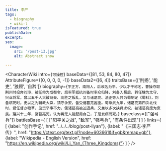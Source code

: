 ```yaml
---
title: 李严
tags:
  - biography
  - wiki-l
isFeatured: true
publishDate:
excerpt:
seo:
  image:
    src: '/post-13.jpg'
    alt: Abstract snow

---
```



<CharacterWiki
  intro={`可操控`}
  baseData={[81, 53, 84, 80, 47]}
  AttributeFigure={[0, 0, 0, 0, -1]}
  baseData2={[6, 4]}
  traitsBase={['荆扬', '能吏', '狼顾', '自矜']}
  biography={`字正方，南阳人，后改名为平。少以才干称名，曹操夺取荆州时投奔刘璋，被任命为成都令，后率军抵抗刘备时率众归降，刘备入蜀后，转任犍为太守、兴业将军，曾以五千人大破马秦、高胜之叛乱，又与诸葛亮、法正等人共为蜀制定《蜀科》，刘备临死时，更以之为辅政大臣，镇守永安，备受诸葛亮器重。蜀章武九年，诸葛亮第四次北伐时，受任督办粮草，见责举事不力，使诸葛亮被迫退兵，又兼以多次挟兵求权，被诸葛亮废为庶民。建兴十二年，诸葛亮死，认为再无人能起用自己，于是发病而死。`}
  baseclass={["强弓兵"]}
  battlesBase={
    [
      ["阳平关之战", "敌军", "强弓兵", "有条件出现"]
    ]
  }
  links={
    [
      {label: "创作手记", href: "../../../blog/post-liyan"},
      {label: "《三国志·李严传》", href: "https://ctext.org/text.pl?node=603661&if=gb&remap=gb"},
      {label: "Wikipedia - English Version", href: "https://en.wikipedia.org/wiki/Li_Yan_(Three_Kingdoms)"}
    ]
  }
/>